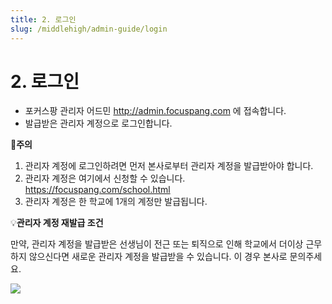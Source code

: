 ```yaml
---
title: 2. 로그인
slug: /middlehigh/admin-guide/login
---
```



# 2. 로그인

- 포커스팡 관리자 어드민 http://admin.focuspang.com 에 접속합니다.
- 발급받은 관리자 계정으로 로그인합니다.

🚨**주의**

1. 관리자 계정에 로그인하려면 먼저 본사로부터 관리자 계정을 발급받아야 합니다.
2. 관리자 계정은 여기에서 신청할 수 있습니다. https://focuspang.com/school.html
3. 관리자 계정은 한 학교에 1개의 계정만 발급됩니다.

💡**관리자 계정 재발급 조건**

만약, 관리자 계정을 발급받은 선생님이 전근 또는 퇴직으로 인해 학교에서 더이상 근무하지 않으신다면 새로운 관리자 계정을 발급받을 수 있습니다. 이 경우 본사로 문의주세요.

<Image src="/img/kr/elementary/admin/02-01.jpg" size="lg" />
